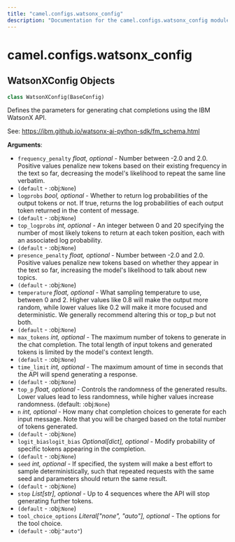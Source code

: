 ```yaml
---
title: "camel.configs.watsonx_config"
description: "Documentation for the camel.configs.watsonx_config module"
---
```


<a id="camel.configs.watsonx_config"></a>

# camel.configs.watsonx\_config

<a id="camel.configs.watsonx_config.WatsonXConfig"></a>

## WatsonXConfig Objects

```python
class WatsonXConfig(BaseConfig)
```

Defines the parameters for generating chat completions using the
IBM WatsonX API.

See: https://ibm.github.io/watsonx-ai-python-sdk/fm_schema.html

**Arguments**:

- `frequency_penalty` _float, optional_ - Number between -2.0 and 2.0.
  Positive values penalize new tokens based on their existing
  frequency in the text so far, decreasing the model's likelihood
  to repeat the same line verbatim.
- `(default` - :obj:`None`)
- `logprobs` _bool, optional_ - Whether to return log probabilities of the
  output tokens or not. If true, returns the log probabilities of
  each output token returned in the content of message.
- `(default` - :obj:`None`)
- `top_logprobs` _int, optional_ - An integer between 0 and 20 specifying
  the number of most likely tokens to return at each token position,
  each with an associated log probability.
- `(default` - :obj:`None`)
- `presence_penalty` _float, optional_ - Number between -2.0 and 2.0.
  Positive values penalize new tokens based on whether they appear
  in the text so far, increasing the model's likelihood to talk
  about new topics.
- `(default` - :obj:`None`)
- `temperature` _float, optional_ - What sampling temperature to use,
  between 0 and 2. Higher values like 0.8 will make the output
  more random, while lower values like 0.2 will make it more focused
  and deterministic. We generally recommend altering this or top_p
  but not both.
- `(default` - :obj:`None`)
- `max_tokens` _int, optional_ - The maximum number of tokens to generate
  in the chat completion. The total length of input tokens and
  generated tokens is limited by the model's context length.
- `(default` - :obj:`None`)
- `time_limit` _int, optional_ - The maximum amount of time in seconds
  that the API will spend generating a response.
- `(default` - :obj:`None`)
- `top_p` _float, optional_ - Controls the randomness of the generated
  results. Lower values lead to less randomness, while higher
  values increase randomness. (default: :obj:`None`)
- `n` _int, optional_ - How many chat completion choices to generate for
  each input message. Note that you will be charged based on the
  total number of tokens generated.
- `(default` - :obj:`None`)
- `logit_biaslogit_bias` _Optional[dict], optional_ - Modify probability
  of specific tokens appearing in the completion.
- `(default` - :obj:`None`)
- `seed` _int, optional_ - If specified, the system will make a best effort
  to sample deterministically, such that repeated requests with the
  same seed and parameters should return the same result.
- `(default` - :obj:`None`)
- `stop` _List[str], optional_ - Up to 4 sequences where the API will stop
  generating further tokens.
- `(default` - :obj:`None`)
- `tool_choice_options` _Literal["none", "auto"], optional_ - The options
  for the tool choice.
- `(default` - :obj:`"auto"`)

